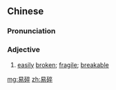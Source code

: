==Chinese==
{{zh-forms}}

===Pronunciation===
{{zh-pron
|m=yìsuì
|c=jik6 seoi3
|cat=a
}}

===Adjective===
{{zh-adj}}

# [[easily]] [[broken]]; [[fragile]]; [[breakable]]

[[mg:易碎]]
[[zh:易碎]]